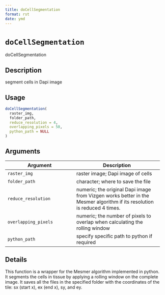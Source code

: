 ```yaml
--- 
title: doCellSegmentation 
format: rst 
date: ymd 
--- 
```

# `doCellSegmentation`

doCellSegmentation


## Description

segment cells in Dapi image


## Usage

```r
doCellSegmentation(
  raster_img,
  folder_path,
  reduce_resolution = 4,
  overlapping_pixels = 50,
  python_path = NULL
)
```


## Arguments

Argument      |Description
------------- |----------------
`raster_img`     |     raster image; Dapi image of cells
`folder_path`     |     character; where to save the file
`reduce_resolution`     |     numeric; the original Dapi image from Vizgen works better in the Mesmer algorithm if its resolution is reduced 4 times.
`overlapping_pixels`     |     numeric; the number of pixels to overlap when calculating the rolling window
`python_path`     |     specify specific path to python if required


## Details

This function is a wrapper for the Mesmer algorithm implemented in python.
 It segments the cells in tissue by applying a rolling window on the complete
 image. It saves all the files in the specified folder with the coordinates
 of the tile: sx (start x), ex (end x), sy, and ey.


